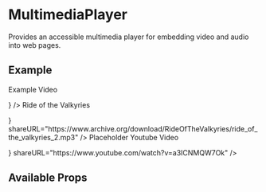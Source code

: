 


<Meta title="Components/MultimediaPlayer/Intro" component={MultimediaPlayer} />

# MultimediaPlayer

Provides an accessible multimedia player for embedding video and audio into web pages.

## Example

<Canvas>
  <MultimediaPlayer
    sources={[
      {
        type: 'mp4',
        source: puppies,
      },
    ]}
    cuePoints={[
      { name: 'End of Intro', time: '15s' },
      { name: '', time: '00:30' },
    ]}
    figCaption={<p>Example Video</p>}
  />
</Canvas>

<Canvas>
  <MultimediaPlayer
    sources={[
      {
        type: 'mp3',
        source: valkyries,
      },
      {
        type: 'ogg',
        source:
          'https://www.archive.org/download/RideOfTheValkyries/ride_of_the_valkyries_2.ogg',
      },
    ]}
    figCaption={<p>Ride of the Valkyries</p>}
    shareURL="https://www.archive.org/download/RideOfTheValkyries/ride_of_the_valkyries_2.mp3"
  />
</Canvas>

<Canvas>
  <MultimediaPlayer
    sources={[
      {
        type: 'youtube',
        source: 'https://www.youtube.com/embed/a3ICNMQW7Ok',
      },
    ]}
    figCaption={<p>Placeholder Youtube Video</p>}
    shareURL="https://www.youtube.com/watch?v=a3ICNMQW7Ok"
  />
</Canvas>

## Available Props

<ArgsTable />
